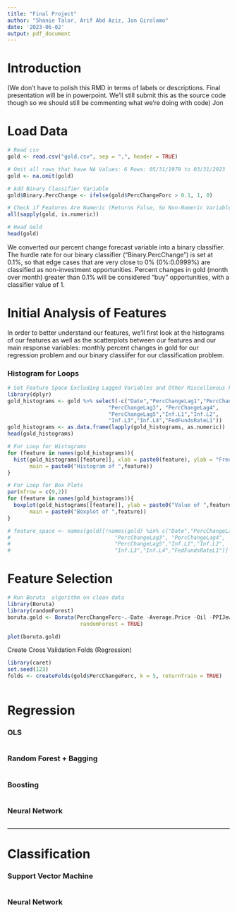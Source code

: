 ```yaml
---
title: "Final Project"
author: "Shanie Talor, Arif Abd Aziz, Jon Girolamo"
date: '2023-06-02'
output: pdf_document
---
```


# Introduction

(We don't have to polish this RMD in terms of labels or descriptions. Final presentation will be in powerpoint. We'll still submit this as the source code though so we should still be commenting what we're doing with code) Jon

# Load Data
```r
# Read csv
gold <- read.csv("gold.csv", sep = ",", header = TRUE)

# Omit all rows that have NA Values: 6 Rows: 05/31/1979 to 03/31/2023
gold <- na.omit(gold)

# Add Binary Classifier Variable
gold$Binary.PercChange <- ifelse(gold$PercChangeForc > 0.1, 1, 0) 

# Check if Features Are Numeric (Returns False, So Non-Numeric Variables)
all(sapply(gold, is.numeric))

# Head Gold
head(gold)
```

We converted our percent change forecast variable into a binary classifier. The hurdle rate for our binary classifier ("Binary.PercChange") is set at 0.1%, so that edge cases that are very close to 0% (0%:0.0999%) are classified as non-investment opportunities. Percent changes in gold (month over month) greater than 0.1% will be considered "buy" opportunities, with a classifier value of 1. 

# Initial Analysis of Features 

In order to better understand our features, we'll first look at the histograms of our features as well as the scatterplots between our features and our main response variables: monthly percent changes in gold for our regression problem and our binary classiifer for our classification problem. 

### Histogram for Loops
```r
# Set Feature Space Excluding Lagged Variables and Other Miscellenous Feature 
library(dplyr)
gold_histograms <- gold %>% select(-c("Date","PercChangeLag1","PercChangeLag2",
                                "PercChangeLag3", "PercChangeLag4",
                                "PercChangeLag5","Inf.L1","Inf.L2",
                                "Inf.L3","Inf.L4","FedFundsRateL1"))
gold_histograms <- as.data.frame(lapply(gold_histograms, as.numeric))
head(gold_histograms)

# For Loop for Histograms
for (feature in names(gold_histograms)){
  hist(gold_histograms[[feature]], xlab = paste0(feature), ylab = "Frequency",
       main = paste0("Histogram of ",feature))
}

# For Loop for Box Plots
par(mfrow = c(9,2))
for (feature in names(gold_histograms)){
  boxplot(gold_histograms[[feature]], ylab = paste0("Value of ",feature),
       main = paste0("Boxplot of ",feature))
}

# feature_space <- names(gold)[!names(gold) %in% c("Date","PercChangeLag1","PercChangeLag2",
#                                 "PercChangeLag3", "PercChangeLag4",
#                                 "PercChangeLag5","Inf.L1","Inf.L2",
#                                 "Inf.L3","Inf.L4","FedFundsRateL1")]
```



# Feature Selection
```r
# Run Boruta  algorithm on clean data
library(Boruta)
library(randomForest)
boruta.gold <- Boruta(PercChangeForc~.-Date -Average.Price -Oil -PPIJewelry -Binary.PercChange, data = gold, doTrace = 2, 
                       randomForest = TRUE)

plot(boruta.gold)

```

Create Cross Validation Folds (Regression)

```r
library(caret)
set.seed(123)
folds <- createFolds(gold$PercChangeForc, k = 5, returnTrain = TRUE)
```

```r

```

# Regression

### OLS
```r

```

### Random Forest + Bagging
```r

```

### Boosting
```r

```


### Neural Network
```r

```


--------------------------------------------------------------------------------

# Classification

### Support Vector Machine
```r

```

### Neural Network
```r

```









